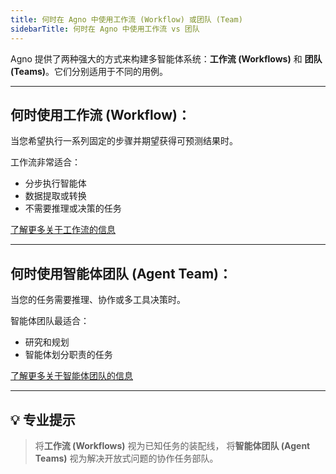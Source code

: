 ```yaml
---
title: 何时在 Agno 中使用工作流 (Workflow) 或团队 (Team)
sidebarTitle: 何时在 Agno 中使用工作流 vs 团队
---
```


Agno 提供了两种强大的方式来构建多智能体系统：**工作流 (Workflows)** 和 **团队 (Teams)**。它们分别适用于不同的用例。

---

## 何时使用工作流 (Workflow)：

当您希望执行一系列固定的步骤并期望获得可预测结果时。

工作流非常适合：

- 分步执行智能体
- 数据提取或转换
- 不需要推理或决策的任务

[了解更多关于工作流的信息](https://docs.agno.com/workflows/introduction)

---

## 何时使用智能体团队 (Agent Team)：

当您的任务需要推理、协作或多工具决策时。

智能体团队最适合：

- 研究和规划
- 智能体划分职责的任务

[了解更多关于智能体团队的信息](https://docs.agno.com/teams/introduction)

---

## 💡 专业提示

> 将**工作流 (Workflows)** 视为已知任务的装配线，
> 将**智能体团队 (Agent Teams)** 视为解决开放式问题的协作任务部队。